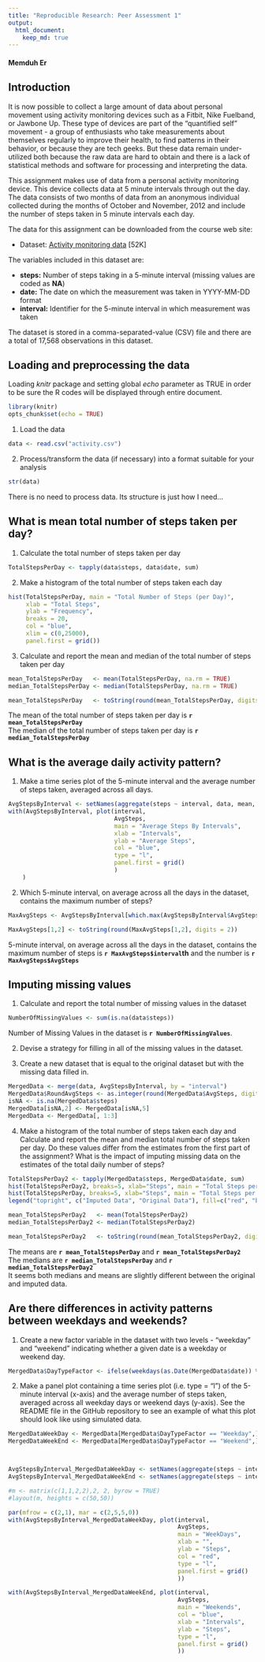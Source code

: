 ```yaml
---
title: "Reproducible Research: Peer Assessment 1"
output: 
  html_document:
    keep_md: true
---
```

#### Memduh Er

## Introduction

It is now possible to collect a large amount of data about personal movement using activity monitoring devices such as a Fitbit, Nike Fuelband, or Jawbone Up. These type of devices are part of the "quantified self" movement - a group of enthusiasts who take measurements about themselves regularly to improve their health, to find patterns in their behavior, or because they are tech geeks. But these data remain under-utilized both because the raw data are hard to obtain and there is a lack of statistical methods and software for processing and interpreting the data.

This assignment makes use of data from a personal activity monitoring device. This device collects data at 5 minute intervals through out the day. The data consists of two months of data from an anonymous individual collected during the months of October and November, 2012 and include the number of steps taken in 5 minute intervals each day.

The data for this assignment can be downloaded from the course web site:

- Dataset: [Activity monitoring data][1] [52K]

The variables included in this dataset are:

- **steps:** Number of steps taking in a 5-minute interval (missing values are coded as **NA**)
- **date:** The date on which the measurement was taken in YYYY-MM-DD format
- **interval:** Identifier for the 5-minute interval in which measurement was taken

The dataset is stored in a comma-separated-value (CSV) file and there are a total of 17,568 observations in this dataset.


## Loading and preprocessing the data

Loading *knitr* package and setting global *echo* parameter as TRUE in order to be sure the R codes will be displayed through entire document.

```r
library(knitr)
opts_chunk$set(echo = TRUE)
```

1. Load the data

```r
data <- read.csv("activity.csv")
```

2. Process/transform the data (if necessary) into a format suitable for your analysis

```r
str(data)
```

There is no need to process data. Its structure is just how I need...

## What is mean total number of steps taken per day?

1. Calculate the total number of steps taken per day

```r
TotalStepsPerDay <- tapply(data$steps, data$date, sum)
```

2. Make a histogram of the total number of steps taken each day

```r
hist(TotalStepsPerDay, main = "Total Number of Steps (per Day)",
     xlab = "Total Steps",
     ylab = "Frequency",
     breaks = 20,
     col = "blue",
     xlim = c(0,25000),
     panel.first = grid())
```

3. Calculate and report the mean and median of the total number of steps taken per day

```r
mean_TotalStepsPerDay   <- mean(TotalStepsPerDay, na.rm = TRUE)
median_TotalStepsPerDay <- median(TotalStepsPerDay, na.rm = TRUE)
```

```r
mean_TotalStepsPerDay   <- toString(round(mean_TotalStepsPerDay, digits = 2)) 
```

The mean of the total number of steps taken per day is **`r mean_TotalStepsPerDay`**  
The median of the total number of steps taken per day is **`r median_TotalStepsPerDay`**

## What is the average daily activity pattern?

1. Make a time series plot of the 5-minute interval and the average number of steps taken, averaged across all days.

```r
AvgStepsByInterval <- setNames(aggregate(steps ~ interval, data, mean, na.rm = TRUE), c("interval", "AvgSteps"))
with(AvgStepsByInterval, plot(interval, 
                              AvgSteps,
                              main = "Average Steps By Intervals",
                              xlab = "Intervals",
                              ylab = "Average Steps",
                              col = "blue", 
                              type = "l",
                              panel.first = grid()
                              )
    )
```

2. Which 5-minute interval, on average across all the days in the dataset, contains the maximum number of steps?

```r
MaxAvgSteps <- AvgStepsByInterval[which.max(AvgStepsByInterval$AvgSteps),]
```

```r
MaxAvgSteps[1,2] <- toString(round(MaxAvgSteps[1,2], digits = 2))
```

5-minute interval, on average across all the days in the dataset, contains the maximum number of steps is **`r MaxAvgSteps$interval`th** and the number is **`r MaxAvgSteps$AvgSteps`**

## Imputing missing values

1. Calculate and report the total number of missing values in the dataset 

```r
NumberOfMissingValues <- sum(is.na(data$steps))
```

Number of Missing Values in the dataset is **`r NumberOfMissingValues`**.

2. Devise a strategy for filling in all of the missing values in the dataset.

3. Create a new dataset that is equal to the original dataset but with the missing data filled in.

```r
MergedData <- merge(data, AvgStepsByInterval, by = "interval")
MergedData$RoundAvgSteps <- as.integer(round(MergedData$AvgSteps, digits = 0))
isNA <- is.na(MergedData$steps)
MergedData[isNA,2] <- MergedData[isNA,5]
MergedData <- MergedData[, 1:3]
```

4. Make a histogram of the total number of steps taken each day and Calculate and report the mean and median total number of steps taken per day. Do these values differ from the estimates from the first part of the assignment? What is the impact of imputing missing data on the estimates of the total daily number of steps?

```r
TotalStepsPerDay2 <- tapply(MergedData$steps, MergedData$date, sum)
hist(TotalStepsPerDay2, breaks=5, xlab="Steps", main = "Total Steps per Day with NAs Fixed", col="red")
hist(TotalStepsPerDay, breaks=5, xlab="Steps", main = "Total Steps per Day with NAs Fixed", col="blue", add = T )
legend("topright", c("Imputed Data", "Original Data"), fill=c("red", "blue") )

```

```r
mean_TotalStepsPerDay2   <- mean(TotalStepsPerDay2)
median_TotalStepsPerDay2 <- median(TotalStepsPerDay2)
```

```r
mean_TotalStepsPerDay2   <- toString(round(mean_TotalStepsPerDay2, digits = 2)) 
```

The means are  **`r mean_TotalStepsPerDay`** and **`r mean_TotalStepsPerDay2`**  
The medians are **`r median_TotalStepsPerDay`** and **`r median_TotalStepsPerDay2`**  
It seems both medians and means are slightly different between the original and imputed data.

## Are there differences in activity patterns between weekdays and weekends?

1. Create a new factor variable in the dataset with two levels - "weekday" and "weekend" indicating whether a given date is a weekday or weekend day.

```r
MergedData$DayTypeFactor <- ifelse(weekdays(as.Date(MergedData$date)) %in% c("Saturday", "Sunday"), "Weekend", "Weekday")
```

2. Make a panel plot containing a time series plot (i.e. type = "l") of the 5-minute interval (x-axis) and the average number of steps taken, averaged across all weekday days or weekend days (y-axis). See the README file in the GitHub repository to see an example of what this plot should look like using simulated data.

```r
MergedDataWeekDay <- MergedData[MergedData$DayTypeFactor == "Weekday",][,1:3]
MergedDataWeekEnd <- MergedData[MergedData$DayTypeFactor == "Weekend",][,1:3]



AvgStepsByInterval_MergedDataWeekDay <- setNames(aggregate(steps ~ interval, MergedDataWeekDay, mean), c("interval", "AvgSteps"))
AvgStepsByInterval_MergedDataWeekEnd <- setNames(aggregate(steps ~ interval, MergedDataWeekEnd, mean), c("interval", "AvgSteps"))

#m <- matrix(c(1,1,2,2),2, 2, byrow = TRUE)
#layout(m, heights = c(50,50))

par(mfrow = c(2,1), mar = c(2,5,5,0))
with(AvgStepsByInterval_MergedDataWeekDay, plot(interval, 
                                                AvgSteps, 
                                                main = "WeekDays",
                                                xlab = "",
                                                ylab = "Steps",
                                                col = "red",
                                                type = "l",
                                                panel.first = grid()
                                                ))

with(AvgStepsByInterval_MergedDataWeekEnd, plot(interval, 
                                                AvgSteps, 
                                                main = "Weekends",
                                                col = "blue",
                                                xlab = "Intervals",
                                                ylab = "Steps",
                                                type = "l",
                                                panel.first = grid()
                                                ))





```



[1]: https://d396qusza40orc.cloudfront.net/repdata%2Fdata%2Factivity.zip